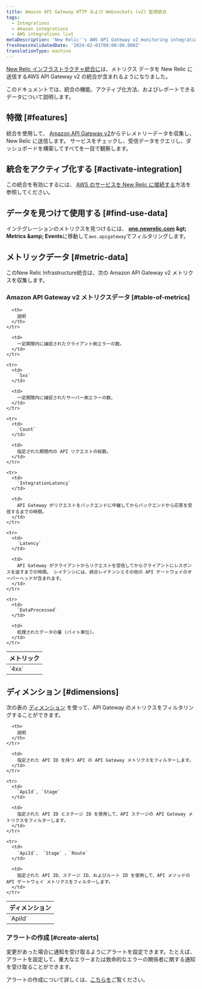 ```yaml
---
title: Amazon API Gateway HTTP および Websockets (v2) 監視統合
tags:
  - Integrations
  - Amazon integrations
  - AWS integrations list
metaDescription: 'New Relic''s AWS API Gateway v2 monitoring integration: what data it reports, and how to enable it.'
freshnessValidatedDate: '2024-02-01T00:00:00.000Z'
translationType: machine
---
```


[New Relic インフラストラクチャ統合に](/docs/infrastructure/introduction-infra-monitoring)は、メトリクス データを New Relic に送信するAWS API Gateway v2 の統合が含まれるようになりました。

このドキュメントでは、統合の機能、アクティブ化方法、およびレポートできるデータについて説明します。

## 特徴 [#features]

統合を使用して、 [Amazon API Gateway v2](https://aws.amazon.com/api-gateway/)からテレメトリーデータを収集し、New Relic に送信します。 サービスをチェックし、受信データをクエリし、ダッシュボードを構築してすべてを一目で観察します。

## 統合をアクティブ化する [#activate-integration]

この統合を有効にするには、 [AWS のサービスを New Relic に接続する](/docs/infrastructure/amazon-integrations/connect/aws-metric-stream-setup/)方法を参照してください。

## データを見つけて使用する [#find-use-data]

インテグレーションのメトリクスを見つけるには、 <DNT>**[one.newrelic.com](https://one.newrelic.com/all-capabilities) &amp;gt; Metrics &amp;amp; Events**</DNT>に移動して`aws.apigateway`でフィルタリングします。

## メトリックデータ [#metric-data]

このNew Relic Infrastructure統合は、次の Amazon API Gateway v2 メトリクスを収集します。

### Amazon API Gateway v2 メトリクスデータ [#table-of-metrics]

<table>
  <thead>
    <tr>
      <th style={{ width: "200px" }}>
        メトリック
      </th>

      <th>
        説明
      </th>
    </tr>
  </thead>

  <tbody>
    <tr>
      <td>
        `4xx`
      </td>

      <td>
        一定期間内に捕捉されたクライアント側エラーの数。
      </td>
    </tr>

    <tr>
      <td>
        `5xx`
      </td>

      <td>
        一定期間内に捕捉されたサーバー側エラーの数。
      </td>
    </tr>

    <tr>
      <td>
        `Count`
      </td>

      <td>
        指定された期間内の API リクエストの総数。
      </td>
    </tr>

    <tr>
      <td>
        `IntegrationLatency`
      </td>

      <td>
        API Gateway がリクエストをバックエンドに中継してからバックエンドから応答を受信するまでの時間。
      </td>
    </tr>

    <tr>
      <td>
        `Latency`
      </td>

      <td>
        API Gateway がクライアントからリクエストを受信してからクライアントにレスポンスを返すまでの時間。 レイテンシには、統合レイテンシとその他の API ゲートウェイのオーバーヘッドが含まれます。
      </td>
    </tr>

    <tr>
      <td>
        `DataProcessed`
      </td>

      <td>
        処理されたデータの量 (バイト単位)。
      </td>
    </tr>
  </tbody>
</table>

## ディメンション [#dimensions]

次の表の [ディメンション](http://docs.aws.amazon.com/AmazonCloudWatch/latest/APIReference/API_Dimension.html) を使って、API Gateway のメトリクスをフィルタリングすることができます。

<table>
  <thead>
    <tr>
      <th style={{ width: "285x" }}>
        ディメンション
      </th>

      <th>
        説明
      </th>
    </tr>
  </thead>

  <tbody>
    <tr>
      <td>
        `ApiId`
      </td>

      <td>
        指定された API ID を持つ API の API Gateway メトリクスをフィルターします。
      </td>
    </tr>

    <tr>
      <td>
        `ApiId`, `Stage`
      </td>

      <td>
        指定された API ID とステージ ID を使用して、API ステージの API Gateway メトリクスをフィルターします。
      </td>
    </tr>

    <tr>
      <td>
        `ApiId`、 `Stage` 、`Route`
      </td>

      <td>
        指定された API ID、ステージ ID、およびルート ID を使用して、API メソッドの API ゲートウェイ メトリクスをフィルターします。
      </td>
    </tr>
  </tbody>
</table>

### アラートの作成 [#create-alerts]

変更があった場合に通知を受け取るようにアラートを設定できます。たとえば、アラートを設定して、重大なエラーまたは致命的なエラーの関係者に関する通知を受け取ることができます。

アラートの作成について詳しくは、[こちらを](/docs/tutorial-create-alerts/create-an-alert/)ご覧ください。